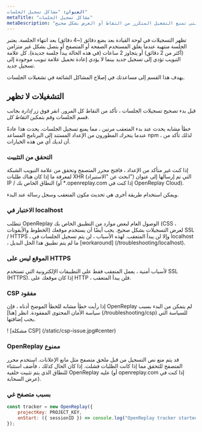 ```yaml
---
العنوان: "مشاكل تسجيل الجلسات"
metaTitle: "مشاكل تسجيل الجلسات"
metaDescription: "كل أنواع المشاكل التي تمنع التشغيل المتكرر من التقاط أو العرض بشكل صحيح."
---
```


تظهر التسجيلات في لوحة القيادة بعد بضع دقائق (~4 دقائق) بعد انتهاء الجلسة. يعتبر الجلسة منتهية عندما يغلق المستخدم الصفحة أو المتصفح أو يتصل بشكل غير متزامن (أكثر من 2 دقائق) أو يتجاوز 2 ساعات (في هذه الحالة يبدأ جلسة جديدة). كل علامة التبويب تؤدي إلى تسجيل جديد بينما لا يؤدي إعادة تحميل علامة تبويب موجودة إلى تسجيل جديد.

يهدف هذا القسم إلى مساعدتك في إصلاح المشاكل الشائعة في تشغيلات الجلسات.

## التشغيلات لا تظهر

قبل بدء تصحيح تسجيلات الجلسات ، تأكد من التقاط كل المرور. انقر فوق زر *إدارة* بجانب قسم الجلسات وقم بتمكين *التقاط كل*.

خطأ مشابه يحدث عند بدء المتعقب مرتين ، مما يمنع تسجيل الجلسات. يحدث هذا عادةً عندما يتحرك المطورون من الإعداد المستند إلى البرنامج المساعد npm ، لذلك تأكد من أن لديك أي من هذه الخيارات.

### التحقق من التثبيت

إذا كنت غير متأكد من الإعداد ، فافتح محرر المتصفح وتحقق من علامة التبويب الشبكة لمعرفة ما إذا كان هناك طلبات XHR (ابحث عن "الاستيراد") التي تم إرسالها إلى عنوان IP / النطاق الخاص بك (أو *.openreplay.com إذا كنت في OpenReplay Cloud).

ويمكن استخدام طريقة أخرى هي تحديث مكون المتعقب وسجل رسالة عند البدء.

### الاختبار في localhost

تتطلب OpenReplay الوصول العام لبعض موارد من التطبيق الخاص بك (CSS ، الخطوط والأيقونات) لعرض التسجيلات بشكل صحيح. يجب أيضًا أن يستخدم موقعك SSL / HTTPS ، وإلا لن يبدأ المتعقب. لهذه الأسباب ، لن يتم تسجيل الجلسات في localhost ، ما لم يتم تطبيق هذا الحل البديل [workaround] (/troubleshooting/localhost).

### الموقع ليس على HTTPS

لأسباب أمنية ، يعمل المتعقب فقط على التطبيقات الإلكترونية التي تستخدم SSL (HTTPS). إذا كان موقعك على HTTP ، فلن يبدأ المتعقب.

### CSP مفقود

إذا رأيت خطأ مشابه للخطأ الموضح أدناه ، فإن OpenReplay لم يتمكن من البدء بسبب سياسة الأمان المحتوى المفقودة. انظر [هنا] (/troubleshooting/csp) للسياسة التي يجب إضافتها.

! [مشكلة CSP] (/static/csp-issue.jpg#center)

### OpenReplay ممنوع

قد يتم منع نص التسجيل من قبل ملحق متصفح مثل مانع الإعلانات. استخدم محرر المتصفح للتحقق مما إذا كانت الطلبات فشلت. إذا كان الحال كذلك ، فأضف استثناء للنطاق الذي يتم تثبيت خلفية OpenReplay عليه (أو openreplay.com إذا كنت في عرض السحابة).

### بسبب متصفح غي
```js
const tracker = new OpenReplay({
	projectKey: PROJECT_KEY,
	onStart: ({ sessionID }) => console.log("OpenReplay tracker started with session: ", sessionID),
});
```
